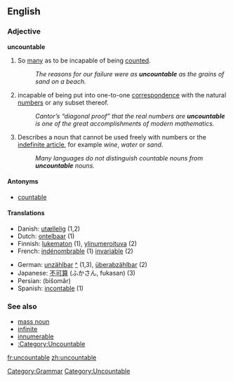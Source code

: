 ==English==
===Adjective===
'''uncountable'''

# So [[many]] as to be incapable of being [[count]]ed.
#: ''The reasons for our failure were as '''uncountable''' as the grains of sand on a beach.''
# {{math}} incapable of being put into one-to-one [[correspondence]] with the natural [[number]]s or any subset thereof.
#: ''Cantor’s “diagonal proof” that the real numbers are '''uncountable''' is one of the great accomplishments of modern mathematics.''
# {{Linguistics}} Describes a noun that cannot be used freely with numbers or the [[indefinite article]], for example ''wine'', ''water'' or ''sand''.
#: ''Many languages do not distinguish countable nouns from '''uncountable''' nouns.''

====Antonyms====
*[[countable]]

====Translations====
{{top}}
*Danish: [[utællelig]] (1,2)
*Dutch: [[ontelbaar]] (1)
*Finnish: [[lukematon]] (1), [[ylinumeroituva]] (2)
*French: [[indénombrable]] (1) [[invariable]] (2) 
{{mid}}
*German: [[unzählbar]] [[:de:unzählbar|^]] (1,3), [[überabzählbar]] (2)
*Japanese: [[不可算]] (ふかさん, fukasan) (3)
*Persian: {{FAchar|[[بیشمار]]}} (bišomâr)
*Spanish: [[incontable]] (1)
{{bottom}}

===See also===
*[[w:mass noun|mass noun]]
*[[infinite]]
*[[innumerable]]
*[[:Category:Uncountable]]

[[Category:Grammar]]
[[Category:Uncountable]]

[[fr:uncountable]]
[[zh:uncountable]]